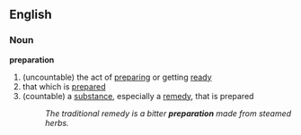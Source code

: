 ==English==
===Noun===
'''preparation'''
#(uncountable) the act of [[preparing]] or getting [[ready]]
#that which is [[prepare]]d
#(countable) a [[substance]], especially a [[remedy]], that is prepared
#:''The traditional remedy is a bitter '''preparation''' made from steamed herbs.''